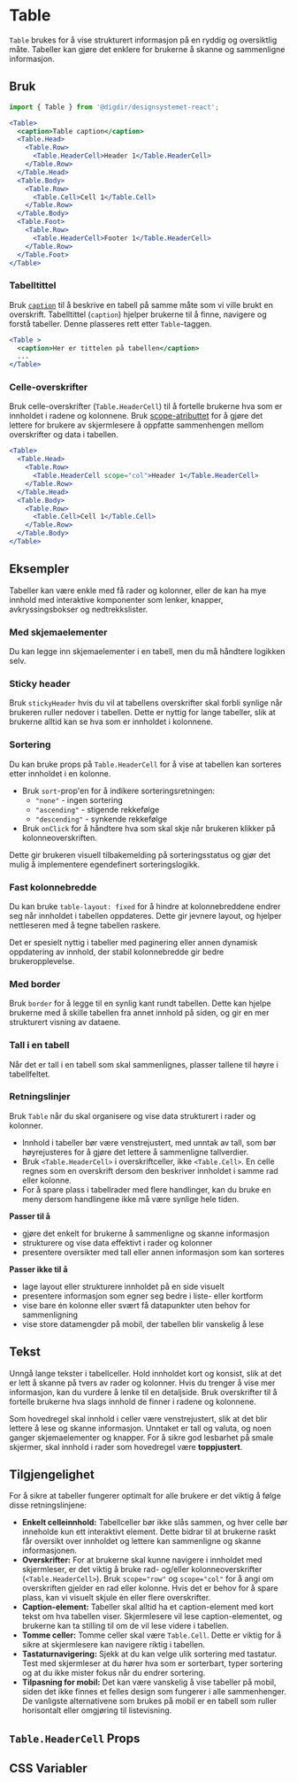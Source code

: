 

<Meta of={TableStories} />

# Table

`Table` brukes for å vise strukturert informasjon på en ryddig og oversiktlig måte. Tabeller kan gjøre det enklere for brukerne å skanne og sammenligne informasjon.   

<Primary />
<Controls />

## Bruk

```jsx
import { Table } from '@digdir/designsystemet-react';

<Table>
  <caption>Table caption</caption>
  <Table.Head>
    <Table.Row>
      <Table.HeaderCell>Header 1</Table.HeaderCell>
    </Table.Row>
  </Table.Head>
  <Table.Body>
    <Table.Row>
      <Table.Cell>Cell 1</Table.Cell>
    </Table.Row>
  </Table.Body>
  <Table.Foot>
    <Table.Row>
      <Table.HeaderCell>Footer 1</Table.HeaderCell>
    </Table.Row>
  </Table.Foot>
</Table>
```

### Tabelltittel

Bruk [`caption`](https://developer.mozilla.org/en-US/docs/Web/HTML/Element/caption) til å beskrive en tabell 
på samme måte som vi ville brukt en overskrift. Tabelltittel (`caption`) hjelper brukerne til å finne, navigere og forstå tabeller. Denne plasseres rett etter `Table`-taggen.

```jsx
<Table >
  <caption>Her er tittelen på tabellen</caption>
  ...
</Table>
```

### Celle-overskrifter

Bruk celle-overskrifter (`Table.HeaderCell`) til å fortelle brukerne hva som er innholdet i radene og kolonnene. 
Bruk [scope-atributtet](https://developer.mozilla.org/en-US/docs/Web/HTML/Element/th#scope) for å gjøre det lettere for brukere av skjermlesere å oppfatte sammenhengen mellom overskrifter og data i tabellen.

```jsx
<Table>
  <Table.Head>
    <Table.Row>
      <Table.HeaderCell scope="col">Header 1</Table.HeaderCell>
    </Table.Row>
  </Table.Head>
  <Table.Body>
    <Table.Row>
      <Table.Cell>Cell 1</Table.Cell>
    </Table.Row>
  </Table.Body>
</Table>
```


## Eksempler
Tabeller kan være enkle med få rader og kolonner, eller de kan ha mye innhold med interaktive komponenter som lenker, knapper, avkryssingsbokser og nedtrekkslister. 

### Med skjemaelementer

Du kan legge inn skjemaelementer i en tabell, men du må håndtere logikken selv.

<Canvas of={TableStories.WithFormElements} />

### Sticky header

Bruk `stickyHeader` hvis du vil at tabellens overskrifter skal forbli synlige når brukeren ruller nedover i tabellen. Dette er nyttig for lange tabeller, slik at brukerne alltid kan se hva som er innholdet i kolonnene.

<Canvas of={TableStories.StickyHeader} />

### Sortering
Du kan bruke props på `Table.HeaderCell` for å vise at tabellen kan sorteres etter innholdet i en kolonne.

- Bruk `sort`-prop'en for å indikere sorteringsretningen:
  - `"none"` - ingen sortering
  - `"ascending"` - stigende rekkefølge
  - `"descending"` - synkende rekkefølge
- Bruk `onClick` for å håndtere hva som skal skje når brukeren klikker på kolonneoverskriften.

Dette gir brukeren visuell tilbakemelding på sorteringsstatus og gjør det mulig å implementere egendefinert sorteringslogikk.


<Canvas of={TableStories.Sortable} />

### Fast kolonnebredde
Du kan bruke `table-layout: fixed` for å hindre at kolonnebreddene endrer seg når innholdet i tabellen oppdateres. Dette gir jevnere layout, og hjelper nettleseren med å tegne tabellen raskere.

Det er spesielt nyttig i tabeller med paginering eller annen dynamisk oppdatering av innhold, der stabil kolonnebredde gir bedre brukeropplevelse.


<Canvas of={TableStories.FixedTable} />

### Med border
Bruk `border` for å legge til en synlig kant rundt tabellen. Dette kan hjelpe brukerne med å skille tabellen fra annet innhold på siden, og gir en mer strukturert visning av dataene.

<Canvas of={TableStories.WithBorder} />

### Tall i en tabell

Når det er tall i en tabell som skal sammenlignes, plasser tallene til høyre i tabellfeltet. 

<Canvas of={TableStories.Numbers} />

### Retningslinjer

Bruk `Table` når du skal organisere og vise data strukturert i rader og kolonner.

- Innhold i tabeller bør være venstrejustert, med unntak av tall, som bør høyrejusteres for å gjøre det lettere å sammenligne tallverdier.
- Bruk `<Table.HeaderCell>` i overskriftceller, ikke `<Table.Cell>`. En celle regnes som en overskrift dersom den beskriver innholdet i samme rad eller kolonne.
- For å spare plass i tabellrader med flere handlinger, kan du bruke en meny dersom handlingene ikke må være synlige hele tiden.


**Passer til å**
- gjøre det enkelt for brukerne å sammenligne og skanne informasjon
- strukturere og vise data effektivt i rader og kolonner
- presentere oversikter med tall eller annen informasjon som kan sorteres

**Passer ikke til å**
- lage layout eller strukturere innholdet på en side visuelt
- presentere informasjon som egner seg bedre i liste- eller kortform
- vise bare én kolonne eller svært få datapunkter uten behov for sammenligning
- vise store datamengder på mobil, der tabellen blir vanskelig å lese


## Tekst 
Unngå lange tekster i tabellceller. Hold innholdet kort og konsist, slik at det er lett å skanne på tvers av rader og kolonner. Hvis du trenger å vise mer informasjon, kan du vurdere å lenke til en detaljside. Bruk overskrifter til å fortelle brukerne hva slags innhold de finner i radene og kolonnene.

Som hovedregel skal innhold i celler være venstrejustert, slik at det blir lettere å lese og skanne informasjon. Unntaket er tall og valuta, og noen ganger skjemaelementer og knapper. For å sikre god lesbarhet på smale skjermer, skal innhold i rader som hovedregel være **toppjustert**. 


## Tilgjengelighet

For å sikre at tabeller fungerer optimalt for alle brukere er det viktig å følge disse retningslinjene:

- **Enkelt celleinnhold:**
  Tabellceller bør ikke slås sammen, og hver celle bør inneholde kun ett interaktivt element. Dette bidrar til at brukerne raskt får oversikt over innholdet og lettere kan sammenligne og skanne informasjonen.
- **Overskrifter:**
  For at brukerne skal kunne navigere i innholdet med skjermleser, er det viktig å bruke rad- og/eller kolonneoverskrifter (`<Table.HeaderCell>`). Bruk `scope="row"` og `scope="col"` for å angi om overskriften gjelder en rad eller kolonne. Hvis det er behov for å spare plass, kan vi visuelt skjule én eller flere overskrifter.
- **Caption-element:**
  Tabeller skal alltid ha et caption-element med kort tekst om hva tabellen viser. Skjermlesere vil lese caption-elementet, og brukerne kan ta stilling til om de vil lese videre i tabellen.
- **Tomme celler:**
  Tomme celler skal være `Table.Cell`. Dette er viktig for å sikre at skjermlesere kan navigere riktig i tabellen.
- **Tastaturnavigering:**
  Sjekk at du kan velge ulik sortering med tastatur. Test med skjermleser at du hører hva som er sorterbart, typer sortering og at du ikke mister fokus når du endrer sortering.
- **Tilpasning for mobil:**
  Det kan være vanskelig å vise tabeller på mobil, siden det ikke finnes et felles design som fungerer i alle sammenhenger. De vanligste alternativene som brukes på mobil er en tabell som ruller horisontalt eller omgjøring til listevisning.

## `Table.HeaderCell` Props

<ArgTypes of={TableHeaderCell} />

## CSS Variabler

<CssVariables css={css} />
